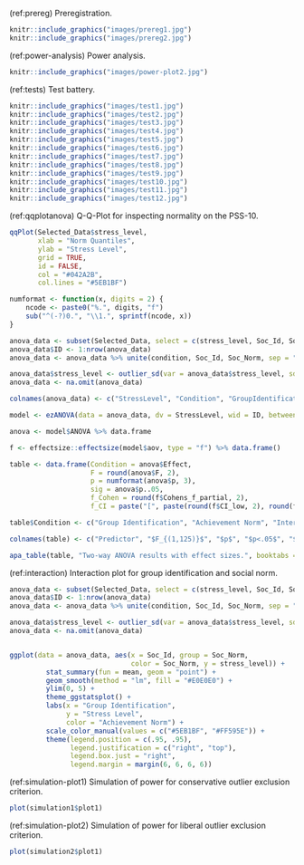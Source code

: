 (ref:prereg) Preregistration.

\label{prereg}
```r
knitr::include_graphics("images/prereg1.jpg")
knitr::include_graphics("images/prereg2.jpg")
```


(ref:power-analysis) Power analysis.

```r
knitr::include_graphics("images/power-plot2.jpg")

```

(ref:tests) Test battery.

\label{tests}

```r
knitr::include_graphics("images/test1.jpg")
knitr::include_graphics("images/test2.jpg")
knitr::include_graphics("images/test3.jpg")
knitr::include_graphics("images/test4.jpg")
knitr::include_graphics("images/test5.jpg")
knitr::include_graphics("images/test6.jpg")
knitr::include_graphics("images/test7.jpg")
knitr::include_graphics("images/test8.jpg")
knitr::include_graphics("images/test9.jpg")
knitr::include_graphics("images/test10.jpg")
knitr::include_graphics("images/test11.jpg")
knitr::include_graphics("images/test12.jpg")
```

(ref:qqplotanova) Q-Q-Plot for inspecting normality on the PSS-10.

```r
qqPlot(Selected_Data$stress_level,
       xlab = "Norm Quantiles",
       ylab = "Stress Level",
       grid = TRUE,
       id = FALSE,
       col = "#042A2B",
       col.lines = "#5EB1BF")
```

```r

numformat <- function(x, digits = 2) { 
    ncode <- paste0("%.", digits, "f")
    sub("^(-?)0.", "\\1.", sprintf(ncode, x))
}

anova_data <- subset(Selected_Data, select = c(stress_level, Soc_Id, Soc_Norm))
anova_data$ID <- 1:nrow(anova_data)
anova_data <- anova_data %>% unite(condition, Soc_Id, Soc_Norm, sep = " / ", remove = F)

anova_data$stress_level <- outlier_sd(var = anova_data$stress_level, sd_diff = 2, drop = T, NA.replace = T, plot = F)
anova_data <- na.omit(anova_data)

colnames(anova_data) <- c("StressLevel", "Condition", "GroupIdentification", "AchievementNorm", "ID")

model <- ezANOVA(data = anova_data, dv = StressLevel, wid = ID, between = c(GroupIdentification, AchievementNorm), detailed = TRUE, type = 2, return_aov = TRUE)

anova <- model$ANOVA %>% data.frame

f <- effectsize::effectsize(model$aov, type = "f") %>% data.frame()

table <- data.frame(Condition = anova$Effect,
                    F = round(anova$F, 2),
                    p = numformat(anova$p, 3),
                    sig = anova$p..05, 
                    f_Cohen = round(f$Cohens_f_partial, 2),
                    f_CI = paste("[", paste(round(f$CI_low, 2), round(f$CI_high, 2), sep = ", "), "]", sep = ""))

table$Condition <- c("Group Identification", "Achievement Norm", "Interaction")

colnames(table) <- c("Predictor", "$F_{(1,125)}$", "$p$", "$p<.05$", "$f_{\\text{Cohen}}$", "$f_{\\text{Cohen}}$\\\ $90\\% ~ CI$")

apa_table(table, "Two-way ANOVA results with effect sizes.", booktabs = TRUE, escape = FALSE, align = c("l", "c", "c", "c", "c", "c"))

```

(ref:interaction) Interaction plot for group identification and social norm.

```r
anova_data <- subset(Selected_Data, select = c(stress_level, Soc_Id, Soc_Norm))
anova_data$ID <- 1:nrow(anova_data)
anova_data <- anova_data %>% unite(condition, Soc_Id, Soc_Norm, sep = " / ", remove = F)

anova_data$stress_level <- outlier_sd(var = anova_data$stress_level, sd_diff = 2, drop = T, NA.replace = T, plot = F)
anova_data <- na.omit(anova_data)


ggplot(data = anova_data, aes(x = Soc_Id, group = Soc_Norm, 
                              color = Soc_Norm, y = stress_level)) + 
         stat_summary(fun = mean, geom = "point") +
         geom_smooth(method = "lm", fill = "#E0E0E0") +
         ylim(0, 5) +
         theme_ggstatsplot() +
         labs(x = "Group Identification",
              y = "Stress Level",
              color = "Achievement Norm") +
         scale_color_manual(values = c("#5EB1BF", "#FF595E")) +
         theme(legend.position = c(.95, .95),
               legend.justification = c("right", "top"),
               legend.box.just = "right",
               legend.margin = margin(6, 6, 6, 6))

```

(ref:simulation-plot1) Simulation of power for conservative outlier exclusion criterion. 

```r

plot(simulation1$plot1)

```

(ref:simulation-plot2) Simulation of power for liberal outlier exclusion criterion. 

```r

plot(simulation2$plot1)

```